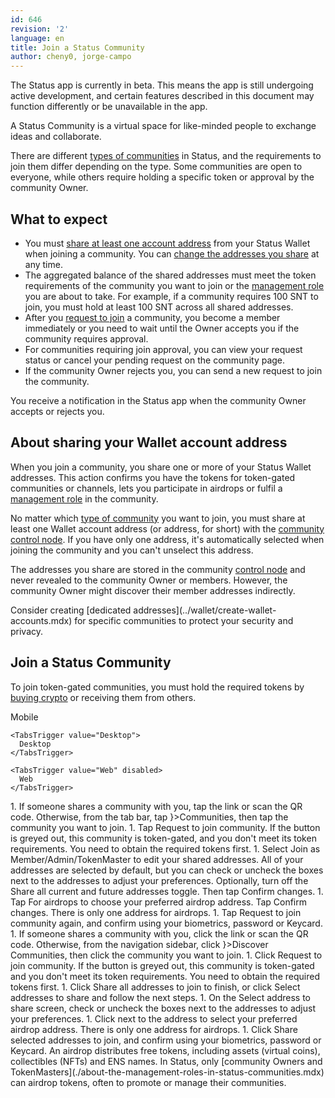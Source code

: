 ```yaml
---
id: 646
revision: '2'
language: en
title: Join a Status Community
author: cheny0, jorge-campo
---
```


<Admonition type="beta" status="Status app is currently in beta stage">
  The Status app is currently in beta. This means the app is still undergoing active development, and certain features described in this document may function differently or be unavailable in the app.
</Admonition>

A Status Community is a virtual space for like-minded people to exchange ideas and collaborate.

There are different [types of communities](../communities/about-the-different-types-of-status-communities.mdx) in Status, and the requirements to join them differ depending on the type. Some communities are open to everyone, while others require holding a specific token or approval by the community Owner.

## What to expect

- You must [share at least one account address](./join-a-status-community.mdx#about-sharing-your-wallet-account-address) from your Status Wallet when joining a community. You can [change the addresses you share](./choose-the-wallet-account-address-you-share-with-a-community.mdx) at any time.
- The aggregated balance of the shared addresses must meet the token requirements of the community you want to join or the [management role](./about-the-management-roles-in-status-communities.mdx) you are about to take. For example, if a community requires 100 SNT to join, you must hold at least 100 SNT across all shared addresses.
- After you [request to join](./about-community-request-approvals.mdx) a community, you become a member immediately or you need to wait until the Owner accepts you if the community requires approval.
- For communities requiring join approval, you can view your request status or cancel your pending request on the community page.
- If the community Owner rejects you, you can send a new request to join the community.

<Admonition type="info">
  You receive a notification in the Status app when the community Owner accepts or rejects you.
</Admonition>

## About sharing your Wallet account address

When you join a community, you share one or more of your Status Wallet addresses. This action confirms you have the tokens for token-gated communities or channels, lets you participate in airdrops or fulfil a [management role](./about-the-management-roles-in-status-communities.mdx) in the community.

No matter which [type of community](./about-the-different-types-of-status-communities.mdx) you want to join, you must share at least one Wallet account address (or address, for short) with the [community control node](./about-the-control-node-in-status-communities.mdx). If you have only one address, it's automatically selected when joining the community and you can't unselect this address.

The addresses you share are stored in the community [control node](./about-the-control-node-in-status-communities.mdx) and never revealed to the community Owner or members. However, the community Owner might discover their member addresses indirectly.

<Admonition type="tip">
  Consider creating [dedicated addresses](../wallet/create-wallet-accounts.mdx) for specific communities to protect your security and privacy.
</Admonition>

## Join a Status Community

To join token-gated communities, you must hold the required tokens by [buying crypto](../wallet/buy-crypto.mdx) or receiving them from others.

<Tabs defaultValue="Mobile">
  <TabsList size={32}>
    <TabsTrigger value="Mobile">
      Mobile
    </TabsTrigger>

    <TabsTrigger value="Desktop">
      Desktop
    </TabsTrigger>

    <TabsTrigger value="Web" disabled>
      Web
    </TabsTrigger>
  </TabsList>

  <TabsContent value="Mobile">
    1. If someone shares a community with you, tap the link or scan the QR code. Otherwise, from the tab bar, tap <ContextTag icon={<CommunitiesIcon />}>Communities</ContextTag>, then tap the community you want to join.
    1. Tap <ContextTag>Request to join community</ContextTag>. If the button is greyed out, this community is token-gated, and you don't meet its token requirements. You need to obtain the required tokens first.
    1. Select <ContextTag>Join as Member/Admin/TokenMaster</ContextTag> to edit your shared addresses. All of your addresses are selected by default, but you can check or uncheck the boxes next to the addresses to adjust your preferences. Optionally, turn off the <ContextTag>Share all current and future addresses</ContextTag> toggle. Then tap <ContextTag>Confirm changes</ContextTag>.
    1. Tap <ContextTag>For airdrops</ContextTag> to choose your preferred airdrop address. Tap <ContextTag>Confirm changes</ContextTag>. There is only one address for airdrops.
    1. Tap <ContextTag>Request to join community</ContextTag> again, and confirm using your biometrics, password or Keycard.
  </TabsContent>

  <TabsContent value="Desktop">
    1. If someone shares a community with you, click the link or scan the QR code. Otherwise, from the navigation sidebar, click <ContextTag icon={<CommunitiesIcon />}>Discover Communities</ContextTag>, then click the community you want to join.
    1. Click <ContextTag>Request to join community</ContextTag>. If the button is greyed out, this community is token-gated and you don't meet its token requirements. You need to obtain the required tokens first.
    1. Click <ContextTag>Share all addresses to join</ContextTag> to finish, or click <ContextTag>Select addresses to share</ContextTag> and follow the next steps.
    1. On the <ContextTag>Select address to share</ContextTag> screen, check or uncheck the boxes next to the addresses to adjust your preferences.
    1. Click <ContextTag><AirdropIcon /></ContextTag> next to the address to select your preferred airdrop address. There is only one address for airdrops.
    1. Click <ContextTag>Share selected addresses to join</ContextTag>, and confirm using your biometrics, password or Keycard.
  </TabsContent>
</Tabs>

<Admonition type="info">
  An airdrop distributes free tokens, including assets (virtual coins), collectibles (NFTs) and ENS names. In Status, only [community Owners and TokenMasters](./about-the-management-roles-in-status-communities.mdx) can airdrop tokens, often to promote or manage their communities.
</Admonition>
